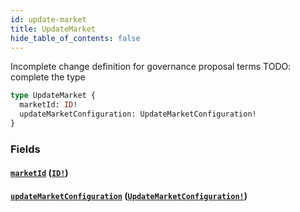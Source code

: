 ```yaml
---
id: update-market
title: UpdateMarket
hide_table_of_contents: false
---
```



Incomplete change definition for governance proposal terms
TODO: complete the type

```graphql
type UpdateMarket {
  marketId: ID!
  updateMarketConfiguration: UpdateMarketConfiguration!
}
```


### Fields

#### [`marketId`](#) ([`ID!`](/mainnet/api/graphql/scalars/id))




#### [`updateMarketConfiguration`](#) ([`UpdateMarketConfiguration!`](/mainnet/api/graphql/objects/update-market-configuration))






